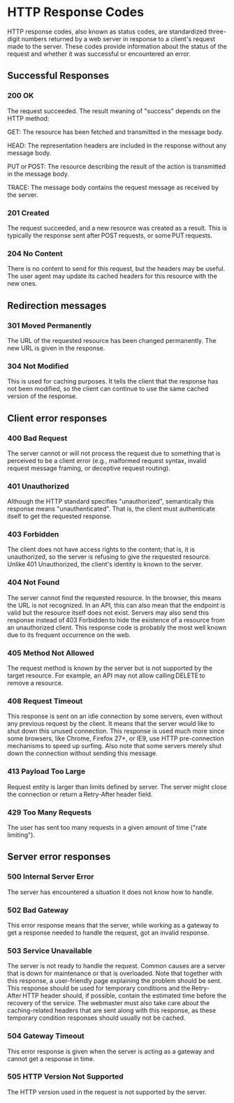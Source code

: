 # HTTP Response Codes 
 

 HTTP response codes, also known as status codes, are standardized three-digit numbers returned by a web server in response to a client's request made to the server. These codes provide information about the status of the request and whether it was successful or encountered an error. 
 

## Successful Responses 

 

### 200 OK 

The request succeeded. The result meaning of "success" depends on the HTTP method: 

GET: The resource has been fetched and transmitted in the message body. 

HEAD: The representation headers are included in the response without any message body. 

PUT or POST: The resource describing the result of the action is transmitted in the message body. 

TRACE: The message body contains the request message as received by the server. 


### 201 Created 

The request succeeded, and a new resource was created as a result. This is typically the response sent after POST requests, or some PUT requests. 


### 204 No Content 

There is no content to send for this request, but the headers may be useful. The user agent may update its cached headers for this resource with the new ones. 

 

## Redirection messages 

 

### 301 Moved Permanently 

The URL of the requested resource has been changed permanently. The new URL is given in the response. 


### 304 Not Modified 

This is used for caching purposes. It tells the client that the response has not been modified, so the client can continue to use the same cached version of the response. 


## Client error responses 


 
### 400 Bad Request 

The server cannot or will not process the request due to something that is perceived to be a client error (e.g., malformed request syntax, invalid request message framing, or deceptive request routing). 


### 401 Unauthorized 

Although the HTTP standard specifies "unauthorized", semantically this response means "unauthenticated". That is, the client must authenticate itself to get the requested response. 


### 403 Forbidden 

The client does not have access rights to the content; that is, it is unauthorized, so the server is refusing to give the requested resource. Unlike 401 Unauthorized, the client's identity is known to the server. 


### 404 Not Found 

The server cannot find the requested resource. In the browser, this means the URL is not recognized. In an API, this can also mean that the endpoint is valid but the resource itself does not exist. Servers may also send this response instead of 403 Forbidden to hide the existence of a resource from an unauthorized client. This response code is probably the most well known due to its frequent occurrence on the web. 


### 405 Method Not Allowed 

The request method is known by the server but is not supported by the target resource. For example, an API may not allow calling DELETE to remove a resource. 


### 408 Request Timeout 

This response is sent on an idle connection by some servers, even without any previous request by the client. It means that the server would like to shut down this unused connection. This response is used much more since some browsers, like Chrome, Firefox 27+, or IE9, use HTTP pre-connection mechanisms to speed up surfing. Also note that some servers merely shut down the connection without sending this message. 


### 413 Payload Too Large 

Request entity is larger than limits defined by server. The server might close the connection or return a Retry-After header field. 


### 429 Too Many Requests 

The user has sent too many requests in a given amount of time ("rate limiting"). 

 

## Server error responses 

 

### 500 Internal Server Error 

The server has encountered a situation it does not know how to handle. 


### 502 Bad Gateway 

This error response means that the server, while working as a gateway to get a response needed to handle the request, got an invalid response. 


### 503 Service Unavailable 

The server is not ready to handle the request. Common causes are a server that is down for maintenance or that is overloaded. Note that together with this response, a user-friendly page explaining the problem should be sent. This response should be used for temporary conditions and the Retry-After HTTP header should, if possible, contain the estimated time before the recovery of the service. The webmaster must also take care about the caching-related headers that are sent along with this response, as these temporary condition responses should usually not be cached. 


### 504 Gateway Timeout 

This error response is given when the server is acting as a gateway and cannot get a response in time. 


### 505 HTTP Version Not Supported 

The HTTP version used in the request is not supported by the server. 